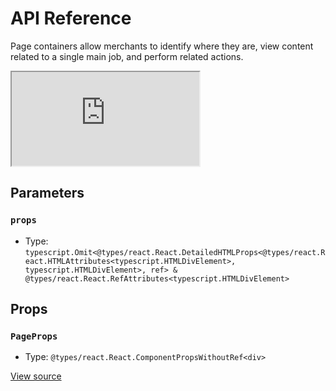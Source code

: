 # API Reference

Page containers allow merchants to identify where they are, view content related to a single main job, and perform related actions.

<iframe src="https://shoreline.storybook.vtex.com?path=/story/components-page--play&full=1&shortcuts=false&singleStory=true" 
    style={{"width":"100%","height":600,"border":0,"borderRadius":4}}></iframe>

## Parameters

### `props`

- Type: `typescript.Omit<@types/react.React.DetailedHTMLProps<@types/react.React.HTMLAttributes<typescript.HTMLDivElement>, typescript.HTMLDivElement>, ref> & @types/react.React.RefAttributes<typescript.HTMLDivElement>`

## Props

### `PageProps`

- Type: `@types/react.React.ComponentPropsWithoutRef<div>`

[View source](https://github.com/vtex/shoreline/blob/39cc98e91/packages/components/src/page/page.tsx#L17)
